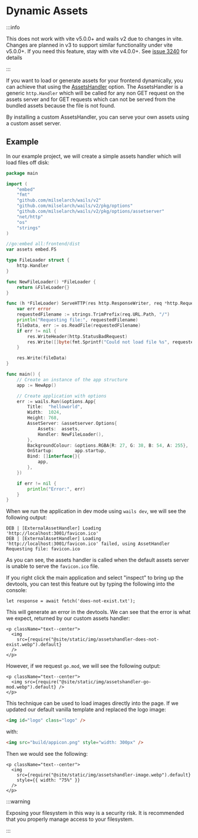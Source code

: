 # Dynamic Assets

:::info

This does not work with vite v5.0.0+ and wails v2 due to changes in vite. 
Changes are planned in v3 to support similar functionality under vite v5.0.0+.
If you need this feature, stay with vite v4.0.0+.
See [issue 3240](https://github.com/milselarch/wails/issues/3240) for details

:::

If you want to load or generate assets for your frontend dynamically, you can achieve that using the
[AssetsHandler](../reference/options#assetshandler) option. The AssetsHandler is a generic `http.Handler` which will
be called for any non GET request on the assets server and for GET requests which can not be served from the
bundled assets because the file is not found.

By installing a custom AssetsHandler, you can serve your own assets using a custom asset server.

## Example

In our example project, we will create a simple assets handler which will load files off disk:

```go title=main.go {17-36,49}
package main

import (
	"embed"
	"fmt"
	"github.com/milselarch/wails/v2"
	"github.com/milselarch/wails/v2/pkg/options"
	"github.com/milselarch/wails/v2/pkg/options/assetserver"
	"net/http"
	"os"
	"strings"
)

//go:embed all:frontend/dist
var assets embed.FS

type FileLoader struct {
	http.Handler
}

func NewFileLoader() *FileLoader {
	return &FileLoader{}
}

func (h *FileLoader) ServeHTTP(res http.ResponseWriter, req *http.Request) {
	var err error
	requestedFilename := strings.TrimPrefix(req.URL.Path, "/")
	println("Requesting file:", requestedFilename)
	fileData, err := os.ReadFile(requestedFilename)
	if err != nil {
		res.WriteHeader(http.StatusBadRequest)
		res.Write([]byte(fmt.Sprintf("Could not load file %s", requestedFilename)))
	}

	res.Write(fileData)
}

func main() {
	// Create an instance of the app structure
	app := NewApp()

	// Create application with options
	err := wails.Run(&options.App{
		Title:  "helloworld",
		Width:  1024,
		Height: 768,
		AssetServer: &assetserver.Options{
			Assets:  assets,
			Handler: NewFileLoader(),
		},
		BackgroundColour: &options.RGBA{R: 27, G: 38, B: 54, A: 255},
		OnStartup:        app.startup,
		Bind: []interface{}{
			app,
		},
	})

	if err != nil {
		println("Error:", err)
	}
}
```

When we run the application in dev mode using `wails dev`, we will see the following output:

```
DEB | [ExternalAssetHandler] Loading 'http://localhost:3001/favicon.ico'
DEB | [ExternalAssetHandler] Loading 'http://localhost:3001/favicon.ico' failed, using AssetHandler
Requesting file: favicon.ico
```

As you can see, the assets handler is called when the default assets server is unable to serve
the `favicon.ico` file.

If you right click the main application and select "inspect" to bring up the devtools, you can test
this feature out by typing the following into the console:

```
let response = await fetch('does-not-exist.txt');
```

This will generate an error in the devtools. We can see that the error is what we expect, returned by
our custom assets handler:

```mdx-code-block
<p className="text--center">
  <img
    src={require("@site/static/img/assetshandler-does-not-exist.webp").default}
  />
</p>
```

However, if we request `go.mod`, we will see the following output:

```mdx-code-block
<p className="text--center">
  <img src={require("@site/static/img/assetshandler-go-mod.webp").default} />
</p>
```

This technique can be used to load images directly into the page. If we updated our default vanilla template and
replaced the logo image:

```html
<img id="logo" class="logo" />
```

with:

```html
<img src="build/appicon.png" style="width: 300px" />
```

Then we would see the following:

```mdx-code-block
<p className="text--center">
  <img
    src={require("@site/static/img/assetshandler-image.webp").default}
    style={{ width: "75%" }}
  />
</p>
```

:::warning

Exposing your filesystem in this way is a security risk. It is recommended that you properly manage access
to your filesystem.

:::
